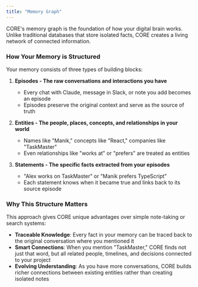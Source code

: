 ```yaml
---
title: "Memory Graph"
---
```


CORE's memory graph is the foundation of how your digital brain works. Unlike traditional databases that store isolated facts, CORE creates a living network of connected information.

### How Your Memory is Structured

Your memory consists of three types of building blocks:

1. **Episodes - The raw conversations and interactions you have**

   - Every chat with Claude, message in Slack, or note you add becomes an episode
   - Episodes preserve the original context and serve as the source of truth

2. **Entities - The people, places, concepts, and relationships in your world**

   - Names like "Manik," concepts like "React," companies like "TaskMaster"
   - Even relationships like "works at" or "prefers" are treated as entities

3. **Statements - The specific facts extracted from your episodes**

   - "Alex works on TaskMaster" or "Manik prefers TypeScript"
   - Each statement knows when it became true and links back to its source episode

### Why This Structure Matters

This approach gives CORE unique advantages over simple note-taking or search systems:

- **Traceable Knowledge**: Every fact in your memory can be traced back to the original conversation where you mentioned it
- **Smart Connections**: When you mention "TaskMaster," CORE finds not just that word, but all related people, timelines, and decisions connected to your project
- **Evolving Understanding**: As you have more conversations, CORE builds richer connections between existing entities rather than creating isolated notes
